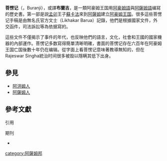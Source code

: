 {{Refimprove|time=2018-10-28T08:01:58+00:00}}
'''菩愣记'''（{{lang-as|বুৰঞ্জী}}，Buranji），或譯'''布蘭吉'''{{sfn|何平 2004|p=76}}，是一類阿豪姆王国用[[阿豪姆語|阿豪姆語]]與[[阿薩姆語|阿薩姆語]]编冩的歷史書。第一部是説[[孟卯|孟卯]]王子[[蘇卡法|蘇卡法]]來到[[阿薩姆|阿薩姆]]建立[[阿豪姆王国|阿豪姆王国]]。很多這些菩愣记手稿是由無名氏官方文士（Likhakar Barua）記錄，他們是根據國家文件，外交函件，司法訴訟等為依据寫的。

這些文件不僅揭示了事件的年代，也反映他們的語言，文化，社會和王國的國家機器的內部運作。菩愣记多数寫得簡單清晰明確，書面的菩愣记存在六百年在阿豪姆王国亡国後數十年仍在编辑。從字面上看菩愣记意味著教導無知的，但在Rajeswar Singha統治时间很多被毁以隱瞒其低下出身。

== 參見 ==
*[[阿洪姆人|阿洪姆人]]
*[[阿薩姆人|阿薩姆人]]

== 參考文獻 ==
;引用
{{reflist}}
;期刊
*{{Cite journal|author=何平 |title=德宏傣族的西遷與印度阿洪姆人的形成 |journal=雲南社會科學 |year=2004 |issue=2 |pages=76–81 | ref= {{sfnref|何平 2004}} }}

[[category:阿薩姆邦|category:阿薩姆邦]]